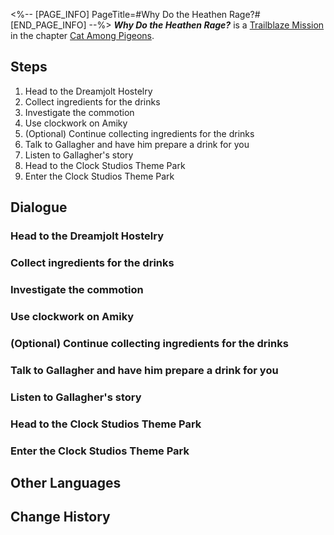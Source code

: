 <%-- [PAGE_INFO]
PageTitle=#Why Do the Heathen Rage?#
[END_PAGE_INFO] --%>
{{Stub|Dialogue.}}
{{Mission Infobox
|id            = 1031501
|title         = 
|image         = <!--Mission Why Do the Heathen Rage?.png-->
|type          = Trailblaze
|event_name    = 
|chapter       = Cat Among Pigeons
|requirements  = [[Trailblaze Mission]] ''[[Heaven is a Place on Earth]]'' completed
|summary       = The peculiarity of the two murders in the dream stump even the usually quick-witted Bloodhound Family, who couldn't seem to find any useful clues. But Gallagher was seemingly convinced that dream mogul, the Watchmaker, was definitely linked to the murders, and revealed a shocking truth to everyone:<br />The Watchmaker's true identity was not some renowned, respectable mega-mogul, but someone framed as a "traitor" by The Family.
|characters    = Amiky; Gallagher; Siobhan; Trailblazer
|startLocation = [[Penacony]] - [[The Reverie (Dreamscape)]]
|world         = Penacony
|area          = The Reverie (Dreamscape)
|prev          = Heaven is a Place on Earth
|next          = The Tell-Tale Heart
|exp           = 600
|credits       = 80000
|stellarJade   = 80
|other         = {{Card List|1=Traveler's Guide*5; Refined Aether*5; Clock Credits*300; If One Wakes at Midnight (Disk)*1 { text = If One Wakes at Midnight }}}
}}
'''''Why Do the Heathen Rage?''''' is a [[Trailblaze Mission]] in the chapter [[Cat Among Pigeons]].

==Steps==
# Head to the Dreamjolt Hostelry
# Collect ingredients for the drinks
# Investigate the commotion
# Use clockwork on Amiky
# (Optional) Continue collecting ingredients for the drinks
# Talk to Gallagher and have him prepare a drink for you
# Listen to Gallagher's story
# Head to the Clock Studios Theme Park
# Enter the Clock Studios Theme Park

<!--
==Gameplay Notes==

--><!--
==Trial Character==

-->
==Dialogue==
{{Stub Dialogue}}
{{Dialogue Start}}
:{{tx}}
{{Dialogue End}}

===Head to the Dreamjolt Hostelry===
{{Mission Description|type=trailblaze|location=The Reverie (Dreamscape)|update|Gallagher gestures for everyone to adjourn the discussion to somewhere else. He brings you to the Dreamjolt Hostelry &mdash; A quiet and ordinary corner in this frolicking dream.}}
{{Dialogue Start}}
:{{tx}}
{{Dialogue End}}

===Collect ingredients for the drinks===
{{Mission Description|type=trailblaze|location=The Reverie (Dreamscape)|update|Gallagher gestures for everyone to adjourn the discussion to somewhere else. He brings you to the Dreamjolt Hostelry &mdash; A quiet and ordinary corner in this frolicking dream. Considering the complexity of the cases, he decides to showcase his skills by preparing special drinks to keep everyone entertained. Otherwise, the negotiation process would be too boring. It will be dull if you have to spend the next 20 minutes listening to stories with no gameplay!<br />You can explore the Dreamjolt Hostelry for ingredients. Gallagher will then use magic to make perfect concoctions out of them.}}
{{Dialogue Start}}
:{{tx}}
{{Dialogue End}}

===Investigate the commotion===
{{Dialogue Start}}
:{{tx}}
{{Dialogue End}}

===Use clockwork on Amiky===
{{Dialogue Start}}
:{{tx}}
{{Dialogue End}}

===(Optional) Continue collecting ingredients for the drinks===
{{Dialogue Start}}
:{{tx}}
{{Dialogue End}}

===Talk to Gallagher and have him prepare a drink for you===
{{Dialogue Start}}
:{{tx}}
{{Dialogue End}}

===Listen to Gallagher's story===
{{Mission Description|type=trailblaze|location=Clock Studios Theme Park|update|Effortlessly, Gallagher presents you with an exquisite drink. Hopefully, the drink can keep your conversation with him from getting too boring.}}
{{Dialogue Start}}
:{{tx}}
{{Dialogue End}}

===Head to the Clock Studios Theme Park===
{{Mission Description|type=trailblaze|location=The Reverie (Dreamscape)|update|To better get his story across, Gallagher decides to make things fun by taking everyone to Clock Studios Theme Park. Using the facilities there as tools, he will give you all a lesson on the history of Penacony... Everyone understands that you are exhausted, but they hope you won't doze off.}}
{{Dialogue Start}}
:{{tx}}
{{Dialogue End}}

===Enter the Clock Studios Theme Park===
{{Dialogue Start}}
:{{tx}}
{{Dialogue End}}

==Other Languages==
{{Other Languages
|en   = Why Do the Heathen Rage?
|zhs  = 外邦为何争闹？
|zht  = 外邦為何爭鬧？
|ja   = 愚かな国々
|ko   = 어찌하여 이방 나라들이 분노하는가?
|es   = ¿Por qué se amotinan las gentes?
|fr   = Pourquoi les païens s'énervent-ils&nbsp;?
|ru   = Зачем возмутились народы?
|th   = เหตุใดคนต่างถิ่นจึงขัดแย้งกัน?
|vi   = Vì Sao Các Nước Náo Loạn?
|de   = Weshalb zürnen die Heiden?
|id   = Mengapa Rusuh Bangsa-Bangsa?
|pt   = Por que os Pagãos se Enfurecem?
}}

==Change History==
{{Change History|2.1}}
